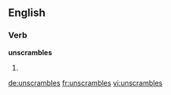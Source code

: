 
==English==

===Verb===
'''unscrambles'''

# {{third-person singular of|unscramble}}

[[de:unscrambles]]
[[fr:unscrambles]]
[[vi:unscrambles]]